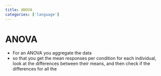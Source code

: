 ```yaml
---
title: ANOVA
categories: ['language']
---
```


# ANOVA
- For an ANOVA you aggregate the data
- so that you get the mean responses per condition for each individual, look at the differences between their means, and then check if the differences for all the



